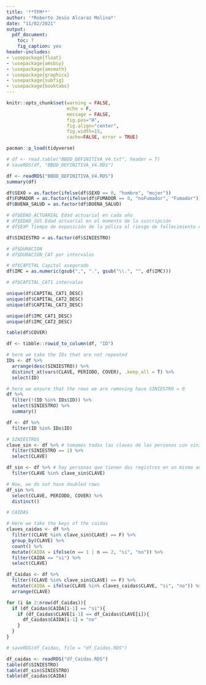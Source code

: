 ```yaml
---
title: '**TFM**'
author: '*Roberto Jesús Alcaraz Molina*'
date: "11/02/2021"
output:
  pdf_document:
    toc: T
    fig_caption: yes
header-includes: 
- \usepackage{float}
- \usepackage{amsbsy}
- \usepackage{amsmath}
- \usepackage{graphicx}
- \usepackage{subfig}
- \usepackage{booktabs}
---
```


```r
knitr::opts_chunk$set(warning = FALSE, 
                      echo = F, 
                      message = FALSE,
                      fig.pos="H", 
                      fig.align="center",
                      fig.width=15,
                      cache=FALSE, error = TRUE)
```

```r
pacman::p_load(tidyverse)
```

```r
# df <- read.table("BBDD_DEFINITIVA_V4.txt", header = T)
# saveRDS(df, "BBDD_DEFINITIVA_V4.RDS")

df <- readRDS("BBDD_DEFINITIVA_V4.RDS")
summary(df)
```

```r
df$SEXO = as.factor(ifelse(df$SEXO == 0, "hombre", "mujer"))
df$FUMADOR = as.factor(ifelse(df$FUMADOR == 0, "noFumador", "Fumador"))
df$BUENA_SALUD = as.factor(df$BUENA_SALUD)

# df$EDAD_ACTUARIAL Edad actuarial en cada año
# df$EDAD_SUS Edad actuarial en el momento de la suscripción
# df$EXP Tiempo de exposición de la póliza al riesgo de fallecimiento durante el año.

df$SINIESTRO = as.factor(df$SINIESTRO)

# df$DURACION
# df$DURACION_CAT por intervalos

# df$CAPITAL Capital asegurado
df$IMC = as.numeric(gsub(",", ".", gsub("\\.", "", df$IMC)))

# df$CAPITAL_CAT1 intervalos

unique(df$CAPITAL_CAT1_DESC)
unique(df$CAPITAL_CAT2_DESC)
unique(df$CAPITAL_CAT3_DESC)

unique(df$IMC_CAT1_DESC)
unique(df$IMC_CAT2_DESC)

table(df$COVER)
```

```r
df <- tibble::rowid_to_column(df, "ID")

# here we take the IDs that are not repeated
IDs <- df %>%
  arrange(desc(SINIESTRO)) %>%
  distinct_at(vars(CLAVE, PERIODO, COVER), .keep_all = T) %>%
  select(ID)

# here we ensure that the rows we are removing have SINIESTRO = 0
df %>%
  filter(!(ID %in% IDs$ID)) %>%
  select(SINIESTRO) %>%
  summary()

df <- df %>%
  filter(ID %in% IDs$ID)
```


```r
# SINIESTROS
clave_sin <- df %>% # tomamos todas las claves de las personas con siniestro
  filter(SINIESTRO == 1) %>%
  select(CLAVE)

df_sin <- df %>% # hay personas que tienen dos registros en un mismo año
  filter(CLAVE %in% clave_sin$CLAVE)

# Now, we do not have doubled rows
df_sin %>%
  select(CLAVE, PERIODO, COVER) %>%
  distinct()
```


```r
# CAIDAS

# Here we take the keys of the caidas
claves_caidas <- df %>%
  filter((CLAVE %in% clave_sin$CLAVE) == F) %>%
  group_by(CLAVE) %>%
  count() %>%
  mutate(CAIDA = ifelse(n == 1 | n == 2, "si", "no")) %>%
  filter(CAIDA == "si") %>%
  select(CLAVE)

df_Caidas <- df %>%
  filter((CLAVE %in% clave_sin$CLAVE) == F) %>%
  mutate(CAIDA = ifelse(CLAVE %in% claves_caidas$CLAVE, "si", "no")) %>%
  arrange(CLAVE) 

for (i in 2:nrow(df_Caidas)){
  if (df_Caidas$CAIDA[i-1] == "si"){
    if (df_Caidas$CLAVE[i-1] == df_Caidas$CLAVE[i]){
      df_Caidas$CAIDA[i-1] = "no"
    }
  }
}

# saveRDS(df_Caidas, file = "df_Caidas.RDS")
```

```r
df_caidas <- readRDS("df_Caidas.RDS")
table(df$SINIESTRO)
table(df_sin$SINIESTRO)
table(df_caidas$CAIDA)
```




